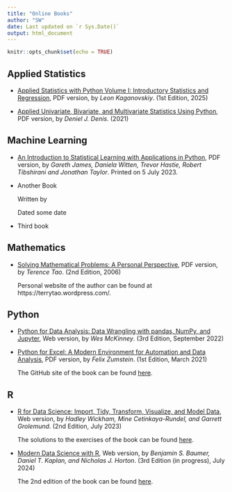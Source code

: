 ```yaml
---
title: "Online Books"
author: "SW"
date: Last updated on `r Sys.Date()`
output: html_document
---
```


```r
knitr::opts_chunk$set(echo = TRUE)
```

## Applied Statistics

* [Applied Statistics with Python Volume I: Introductory Statistics and Regression](https://stevenkhwun.github.io/Test/Books/Applied_Statistics/Kaganovskiy_Applied-Statistics-with-Python.pdf), PDF version, by _Leon Kaganovskiy_. (1st Edition, 2025)

* [Applied Univariate, Bivariate, and Multivariate Statistics Using Python](https://stevenkhwun.github.io/Test/Books/Applied_Statistics/Denis_Applied-Statistics-Using-Python.pdf), PDF version, by _Deniel J. Denis_. (2021)


## Machine Learning


* [An Introduction to Statistical Learning with Applications in Python](https://stevenkhwun.github.io/Test/Books/Machine_Learning/ISLP_website-compressed.pdf), PDF version, by _Gareth James, Daniela Witten, Trevor Hastie, Robert Tibshirani and Jonathan Taylor_. Printed on 5 July 2023.
* Another Book

  Written by
  
  Dated some date
* Third book
  
## Mathematics

* [Solving Mathematical Problems: A Personal Perspective](https://stevenkhwun.github.io/Test/Books/Mathematics/solving-mathematical-problems-terence-tao.pdf), PDF version, by _Terence Tao_. (2nd Edition, 2006)

  Personal website of the author can be found at https://terrytao.wordpress.com/.




## Python

* [Python for Data Analysis: Data Wrangling with pandas, NumPy, and Jupyter](https://wesmckinney.com/book/), Web version, by _Wes McKinney_. (3rd Edition, September 2022)

* [Python for Excel: A Modern Environment for Automation and Data Analysis](https://stevenkhwun.github.io/Test/Books/Python/Python-for-Excel.pdf), PDF version, by _Felix Zumstein_. (1st Edition, March 2021)
  
  The GitHub site of the book can be found [here](https://github.com/fzumstein/python-for-excel).
  

## R

* [R for Data Science: Import, Tidy, Transform, Visualize, and Model Data](https://r4ds.hadley.nz/), Web version, by _Hadley Wickham, Mine Cetinkaya-Rundel, and Garrett Grolemund_. (2nd Edition, July 2023)

  The solutions to the exercises of the book can be found [here](https://mine-cetinkaya-rundel.github.io/r4ds-solutions/).

* [Modern Data Science with R](https://mdsr-book.github.io/mdsr3e/), Web version, by _Benjamin S. Baumer, Daniel T. Kaplan, and Nicholas J. Horton_. (3rd Edition (in progress), July 2024)

  The 2nd edition of the book can be found [here](https://mdsr-book.github.io/mdsr2e/).